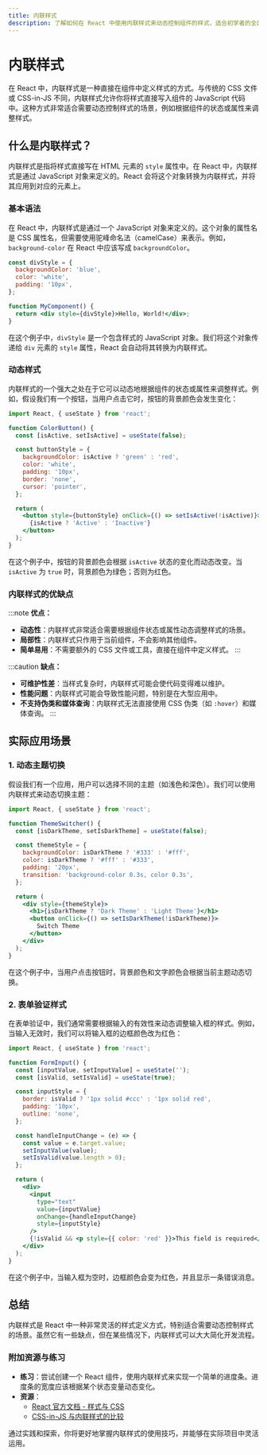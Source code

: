```yaml
---
title: 内联样式
description: 了解如何在 React 中使用内联样式来动态控制组件的样式，适合初学者的全面指南。
---
```


# 内联样式

在 React 中，内联样式是一种直接在组件中定义样式的方式。与传统的 CSS 文件或 CSS-in-JS 不同，内联样式允许你将样式直接写入组件的 JavaScript 代码中。这种方式非常适合需要动态控制样式的场景，例如根据组件的状态或属性来调整样式。

## 什么是内联样式？

内联样式是指将样式直接写在 HTML 元素的 `style` 属性中。在 React 中，内联样式是通过 JavaScript 对象来定义的。React 会将这个对象转换为内联样式，并将其应用到对应的元素上。

### 基本语法

在 React 中，内联样式是通过一个 JavaScript 对象来定义的。这个对象的属性名是 CSS 属性名，但需要使用驼峰命名法（camelCase）来表示。例如，`background-color` 在 React 中应该写成 `backgroundColor`。

```jsx
const divStyle = {
  backgroundColor: 'blue',
  color: 'white',
  padding: '10px',
};

function MyComponent() {
  return <div style={divStyle}>Hello, World!</div>;
}
```

在这个例子中，`divStyle` 是一个包含样式的 JavaScript 对象。我们将这个对象传递给 `div` 元素的 `style` 属性，React 会自动将其转换为内联样式。

### 动态样式

内联样式的一个强大之处在于它可以动态地根据组件的状态或属性来调整样式。例如，假设我们有一个按钮，当用户点击它时，按钮的背景颜色会发生变化：

```jsx
import React, { useState } from 'react';

function ColorButton() {
  const [isActive, setIsActive] = useState(false);

  const buttonStyle = {
    backgroundColor: isActive ? 'green' : 'red',
    color: 'white',
    padding: '10px',
    border: 'none',
    cursor: 'pointer',
  };

  return (
    <button style={buttonStyle} onClick={() => setIsActive(!isActive)}>
      {isActive ? 'Active' : 'Inactive'}
    </button>
  );
}
```

在这个例子中，按钮的背景颜色会根据 `isActive` 状态的变化而动态改变。当 `isActive` 为 `true` 时，背景颜色为绿色；否则为红色。

### 内联样式的优缺点

:::note
**优点：**
- **动态性**：内联样式非常适合需要根据组件状态或属性动态调整样式的场景。
- **局部性**：内联样式只作用于当前组件，不会影响其他组件。
- **简单易用**：不需要额外的 CSS 文件或工具，直接在组件中定义样式。
:::

:::caution
**缺点：**
- **可维护性差**：当样式复杂时，内联样式可能会使代码变得难以维护。
- **性能问题**：内联样式可能会导致性能问题，特别是在大型应用中。
- **不支持伪类和媒体查询**：内联样式无法直接使用 CSS 伪类（如 `:hover`）和媒体查询。
:::

## 实际应用场景

### 1. 动态主题切换

假设我们有一个应用，用户可以选择不同的主题（如浅色和深色）。我们可以使用内联样式来动态切换主题：

```jsx
import React, { useState } from 'react';

function ThemeSwitcher() {
  const [isDarkTheme, setIsDarkTheme] = useState(false);

  const themeStyle = {
    backgroundColor: isDarkTheme ? '#333' : '#fff',
    color: isDarkTheme ? '#fff' : '#333',
    padding: '20px',
    transition: 'background-color 0.3s, color 0.3s',
  };

  return (
    <div style={themeStyle}>
      <h1>{isDarkTheme ? 'Dark Theme' : 'Light Theme'}</h1>
      <button onClick={() => setIsDarkTheme(!isDarkTheme)}>
        Switch Theme
      </button>
    </div>
  );
}
```

在这个例子中，当用户点击按钮时，背景颜色和文字颜色会根据当前主题动态切换。

### 2. 表单验证样式

在表单验证中，我们通常需要根据输入的有效性来动态调整输入框的样式。例如，当输入无效时，我们可以将输入框的边框颜色改为红色：

```jsx
import React, { useState } from 'react';

function FormInput() {
  const [inputValue, setInputValue] = useState('');
  const [isValid, setIsValid] = useState(true);

  const inputStyle = {
    border: isValid ? '1px solid #ccc' : '1px solid red',
    padding: '10px',
    outline: 'none',
  };

  const handleInputChange = (e) => {
    const value = e.target.value;
    setInputValue(value);
    setIsValid(value.length > 0);
  };

  return (
    <div>
      <input
        type="text"
        value={inputValue}
        onChange={handleInputChange}
        style={inputStyle}
      />
      {!isValid && <p style={{ color: 'red' }}>This field is required</p>}
    </div>
  );
}
```

在这个例子中，当输入框为空时，边框颜色会变为红色，并且显示一条错误消息。

## 总结

内联样式是 React 中一种非常灵活的样式定义方式，特别适合需要动态控制样式的场景。虽然它有一些缺点，但在某些情况下，内联样式可以大大简化开发流程。

### 附加资源与练习

- **练习**：尝试创建一个 React 组件，使用内联样式来实现一个简单的进度条。进度条的宽度应该根据某个状态变量动态变化。
- **资源**：
  - [React 官方文档 - 样式与 CSS](https://reactjs.org/docs/faq-styling.html)
  - [CSS-in-JS 与内联样式的比较](https://css-tricks.com/css-in-js-vs-inline-styles/)

通过实践和探索，你将更好地掌握内联样式的使用技巧，并能够在实际项目中灵活运用。